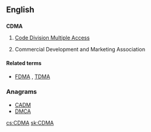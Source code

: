 ==English==

==={{initialism-old|en}}===
'''CDMA'''

# {{electronics}} [[wikipedia:Code division multiple access|Code Division Multiple Access]]
# Commercial Development and Marketing Association

====Related terms====
* {{sense|electronics}} [[FDMA]] , [[TDMA]]

===Anagrams===
* [[CADM#English|CADM]]
* [[DMCA#English|DMCA]]

[[cs:CDMA]]
[[sk:CDMA]]